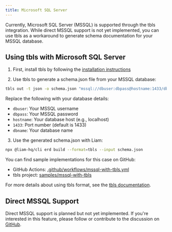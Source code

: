 ```yaml
---
title: Microsoft SQL Server
---
```


Currently, Microsoft SQL Server (MSSQL) is supported through the tbls integration. While direct MSSQL support is not yet implemented, you can use tbls as a workaround to generate schema documentation for your MSSQL database.

## Using tbls with Microsoft SQL Server

1. First, install tbls by following the [installation instructions](https://github.com/k1LoW/tbls?tab=readme-ov-file#install)

2. Use tbls to generate a schema.json file from your MSSQL database:

```bash
tbls out -t json -o schema.json "mssql://dbuser:dbpass@hostname:1433/dbname"
```

Replace the following with your database details:

- `dbuser`: Your MSSQL username
- `dbpass`: Your MSSQL password
- `hostname`: Your database host (e.g., localhost)
- `1433`: Port number (default is 1433)
- `dbname`: Your database name

3. Use the generated schema.json with Liam:

```bash
npx @liam-hq/cli erd build --format=tbls --input schema.json
```

You can find sample implementations for this case on GitHub:

- GitHub Actions: [.github/workflows/mssql-with-tbls.yml](https://github.com/liam-hq/liam-erd-samples/blob/main/.github/workflows/mssql-with-tbls.yml)
- tbls project: [samples/mssql-with-tbls](https://github.com/liam-hq/liam-erd-samples/tree/main/samples/mssql-with-tbls)

For more details about using tbls format, see the [tbls documentation](/docs/parser/supported-formats/tbls#using-tbls-json-output).

## Direct MSSQL Support

Direct MSSQL support is planned but not yet implemented. If you're interested in this feature, please follow or contribute to the discussion on [GitHub](https://github.com/liam-hq/liam/discussions/364).

